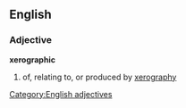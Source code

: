 ==English==
===Adjective===
'''xerographic'''
#of, relating to, or produced by [[xerography]]
[[Category:English adjectives]]